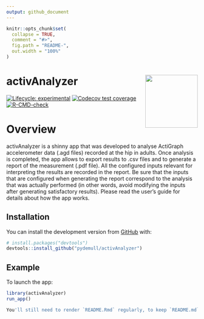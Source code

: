 ```yaml
---
output: github_document
---
```


```r
knitr::opts_chunk$set(
  collapse = TRUE,
  comment = "#>",
  fig.path = "README-",
  out.width = "100%"
)
```

# activAnalyzer <img src="inst/app/www/favicon.png" align="right" height="138.5" />


<!-- badges: start -->
[![Lifecycle: experimental](https://img.shields.io/badge/lifecycle-experimental-orange.svg)](https://lifecycle.r-lib.org/articles/stages.html#experimental)
[![Codecov test coverage](https://codecov.io/gh/pydemull/activAnalyzer/branch/master/graph/badge.svg)](https://codecov.io/gh/pydemull/activAnalyzer?branch=master)
[![R-CMD-check](https://github.com/pydemull/activAnalyzer/workflows/R-CMD-check/badge.svg)](https://github.com/pydemull/activAnalyzer/actions)
<!-- badges: end -->

# Overview

activAnalyzer is a shinny app that was developed to analyse ActiGraph accelerometer data (.agd files) recorded at the hip in adults. Once analysis is completed, the app allows to export results to .csv files and to generate a report of the measurement (.pdf file). All the configured inputs relevant for interpreting the results are recorded in the report. Be sure that the inputs that are configured when generating the report correspond to the analysis that was actually performed (in other words, avoid modifying the inputs after generating satisfactory results). Please read the user's guide for details about how the app works.

## Installation

You can install the development version from [GitHub](https://github.com/) with:

``` r
# install.packages("devtools")
devtools::install_github("pydemull/activAnalyzer")
```
## Example

To launch the app:

```r
library(activAnalyzer)
run_app()
```


```r
You'll still need to render `README.Rmd` regularly, to keep `README.md` up-to-date. `devtools::build_readme()` is handy for this. You could also use GitHub Actions to re-render `README.Rmd` every time you push. An example workflow can be found here: <https://github.com/r-lib/actions/tree/master/examples>.
```

